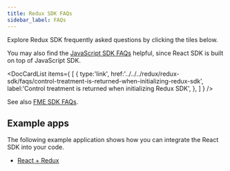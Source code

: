 ```yaml
---
title: Redux SDK FAQs
sidebar_label: FAQs
---
```



Explore Redux SDK frequently asked questions by clicking the tiles below.

You may also find the [JavaScript SDK FAQs](../../../javascript/javascript-sdk/faqs/) helpful, since React SDK is built on top of JavaScript SDK.

<p />

<DocCardList items={
  [
    { 
      type:'link', href:'../../../redux/redux-sdk/faqs/control-treatment-is-returned-when-initializing-redux-sdk',
      label:'Control treatment is returned when initializing Redux SDK', 
    },
  ]
} />

See also [FME SDK FAQs](/docs/feature-management-experimentation/sdks-and-infrastructure/docs/sdks/zfaqs/).

## Example apps

The following example application shows how you can integrate the React SDK into your code.

* [React + Redux](https://github.com/splitio/react-redux-sdk-examples)